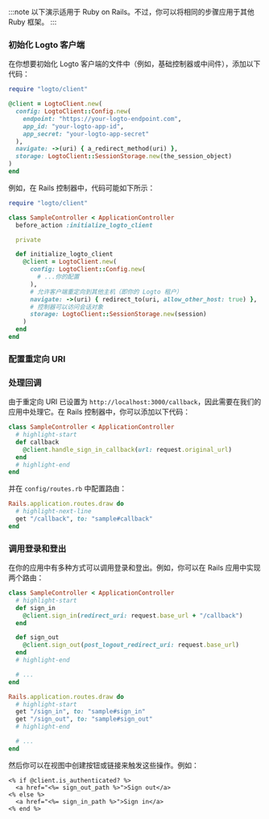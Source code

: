 
:::note
以下演示适用于 Ruby on Rails。不过，你可以将相同的步骤应用于其他 Ruby 框架。
:::

### 初始化 Logto 客户端

在你想要初始化 Logto 客户端的文件中（例如，基础控制器或中间件），添加以下代码：

```ruby
require "logto/client"

@client = LogtoClient.new(
  config: LogtoClient::Config.new(
    endpoint: "https://your-logto-endpoint.com",
    app_id: "your-logto-app-id",
    app_secret: "your-logto-app-secret"
  ),
  navigate: ->(uri) { a_redirect_method(uri) },
  storage: LogtoClient::SessionStorage.new(the_session_object)
)
end
```

例如，在 Rails 控制器中，代码可能如下所示：

```ruby title="app/controllers/sample_controller.rb"
require "logto/client"

class SampleController < ApplicationController
  before_action :initialize_logto_client

  private

  def initialize_logto_client
    @client = LogtoClient.new(
      config: LogtoClient::Config.new(
        # ...你的配置
      ),
      # 允许客户端重定向到其他主机（即你的 Logto 租户）
      navigate: ->(uri) { redirect_to(uri, allow_other_host: true) },
      # 控制器可以访问会话对象
      storage: LogtoClient::SessionStorage.new(session)
    )
  end
end
```

### 配置重定向 URI

<SignInFlowSummary />

<AssumingUrl />

<WebConfigureRedirectUris />

### 处理回调

由于重定向 URI 已设置为 `http://localhost:3000/callback`，因此需要在我们的应用中处理它。在 Rails 控制器中，你可以添加以下代码：

```ruby title="app/controllers/sample_controller.rb"
class SampleController < ApplicationController
  # highlight-start
  def callback
    @client.handle_sign_in_callback(url: request.original_url)
  end
  # highlight-end
end
```

并在 `config/routes.rb` 中配置路由：

```ruby title="config/routes.rb"
Rails.application.routes.draw do
  # highlight-next-line
  get "/callback", to: "sample#callback"
end
```

### 调用登录和登出

在你的应用中有多种方式可以调用登录和登出。例如，你可以在 Rails 应用中实现两个路由：

```ruby title="app/controllers/sample_controller.rb"
class SampleController < ApplicationController
  # highlight-start
  def sign_in
    @client.sign_in(redirect_uri: request.base_url + "/callback")
  end

  def sign_out
    @client.sign_out(post_logout_redirect_uri: request.base_url)
  end
  # highlight-end

  # ...
end
```

```ruby title="config/routes.rb"
Rails.application.routes.draw do
  # highlight-start
  get "/sign_in", to: "sample#sign_in"
  get "/sign_out", to: "sample#sign_out"
  # highlight-end

  # ...
end
```

然后你可以在视图中创建按钮或链接来触发这些操作。例如：

```erb title="app/views/sample/index.html.erb"
<% if @client.is_authenticated? %>
  <a href="<%= sign_out_path %>">Sign out</a>
<% else %>
  <a href="<%= sign_in_path %>">Sign in</a>
<% end %>
```

<Checkpoint />
